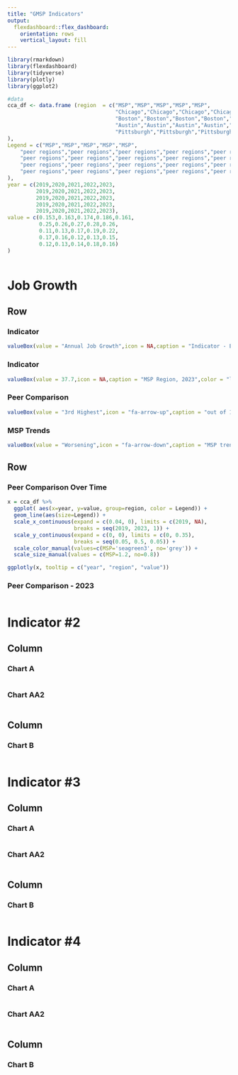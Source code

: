 ```yaml
---
title: "GMSP Indicators"
output: 
  flexdashboard::flex_dashboard:
    orientation: rows
    vertical_layout: fill
---
```


```r
library(rmarkdown)
library(flexdashboard)
library(tidyverse)
library(plotly)
library(ggplot2)

#data
cca_df <- data.frame (region  = c("MSP","MSP","MSP","MSP","MSP",
                                  "Chicago","Chicago","Chicago","Chicago","Chicago",
                                  "Boston","Boston","Boston","Boston","Boston",
                                  "Austin","Austin","Austin","Austin","Austin",
                                  "Pittsburgh","Pittsburgh","Pittsburgh","Pittsburgh","Pittsburgh"
),
Legend = c("MSP","MSP","MSP","MSP","MSP",
    "peer regions","peer regions","peer regions","peer regions","peer regions",
    "peer regions","peer regions","peer regions","peer regions","peer regions",
    "peer regions","peer regions","peer regions","peer regions","peer regions",
    "peer regions","peer regions","peer regions","peer regions","peer regions"
),
year = c(2019,2020,2021,2022,2023,
         2019,2020,2021,2022,2023,
         2019,2020,2021,2022,2023,
         2019,2020,2021,2022,2023,
         2019,2020,2021,2022,2023),
value = c(0.153,0.163,0.174,0.186,0.161,
          0.25,0.26,0.27,0.28,0.26,
          0.11,0.13,0.17,0.19,0.22,
          0.17,0.16,0.12,0.13,0.15,
          0.12,0.13,0.14,0.18,0.16)
)



```


# Job Growth {data-navmenu="Economy"}


Row {data-width=150}
--------------------------------------
### Indicator
```r
valueBox(value = "Annual Job Growth",icon = NA,caption = "Indicator - Economy",color = "lightblue")
```

### Indicator
```r
valueBox(value = 37.7,icon = NA,caption = "MSP Region, 2023",color = "lightblue")
```

### Peer Comparison
```r
valueBox(value = "3rd Highest",icon = "fa-arrow-up",caption = "out of 12 regions", color = "white")
```

### MSP Trends
```r
valueBox(value = "Worsening",icon = "fa-arrow-down",caption = "MSP trend from 2021", color = "white")
```
Row {data-width=350}
-----------------------------------------------------------------------

### Peer Comparison Over Time

```r
x = cca_df %>%
  ggplot( aes(x=year, y=value, group=region, color = Legend)) +
  geom_line(aes(size=Legend)) + 
  scale_x_continuous(expand = c(0.04, 0), limits = c(2019, NA), 
                     breaks = seq(2019, 2023, 1)) + 
  scale_y_continuous(expand = c(0, 0), limits = c(0, 0.35), 
                     breaks = seq(0.05, 0.5, 0.05)) +
  scale_color_manual(values=c(MSP='seagreen3', no='grey')) +
  scale_size_manual(values = c(MSP=1.2, no=0.8))

ggplotly(x, tooltip = c("year", "region", "value"))

```

### Peer Comparison - 2023

```r

```


# Indicator #2 {data-navmenu="Economy"}


Column {data-width=650}
-----------------------------------------------------------------------

### Chart A

```r

```

### Chart AA2

```r

```

Column {data-width=350}
-----------------------------------------------------------------------

### Chart B

```r

```


# Indicator #3 {data-navmenu="Talent"}


Column {data-width=650}
-----------------------------------------------------------------------

### Chart A

```r

```

### Chart AA2

```r

```

Column {data-width=350}
-----------------------------------------------------------------------

### Chart B

```r

```


# Indicator #4 {data-navmenu="Talent"}


Column {data-width=650}
-----------------------------------------------------------------------

### Chart A

```r

```

### Chart AA2

```r

```

Column {data-width=350}
-----------------------------------------------------------------------

### Chart B

```r

```

